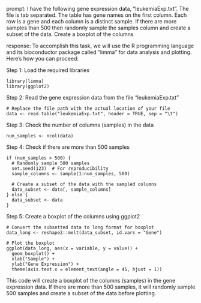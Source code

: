 prompt:
I have the following gene expression data, "leukemiaExp.txt". The file is tab separated. The table has gene names on the first column. Each row is a gene and each column is a distinct sample.  If there are more samples than 500 then randomly sample the samples column and create a subset of the data. Create a boxplot of the columns

response:
To accomplish this task, we will use the R programming language and its bioconductor package called "limma" for data analysis and plotting. Here's how you can proceed:

Step 1: Load the required libraries
```
library(limma)
library(ggplot2)
```

Step 2: Read the gene expression data from the file "leukemiaExp.txt"
```
# Replace the file path with the actual location of your file
data <- read.table("leukemiaExp.txt", header = TRUE, sep = "\t")
```

Step 3: Check the number of columns (samples) in the data
```
num_samples <- ncol(data)
```

Step 4: Check if there are more than 500 samples
```
if (num_samples > 500) {
  # Randomly sample 500 samples
  set.seed(123)  # For reproducibility
  sample_columns <- sample(1:num_samples, 500)
  
  # Create a subset of the data with the sampled columns
  data_subset <- data[, sample_columns]
} else {
  data_subset <- data
}
```

Step 5: Create a boxplot of the columns using ggplot2
```
# Convert the subsetted data to long format for boxplot
data_long <- reshape2::melt(data_subset, id.vars = "Gene")
  
# Plot the boxplot
ggplot(data_long, aes(x = variable, y = value)) + 
  geom_boxplot() + 
  xlab("Sample") + 
  ylab("Gene Expression") + 
  theme(axis.text.x = element_text(angle = 45, hjust = 1))
```

This code will create a boxplot of the columns (samples) in the gene expression data. If there are more than 500 samples, it will randomly sample 500 samples and create a subset of the data before plotting.
